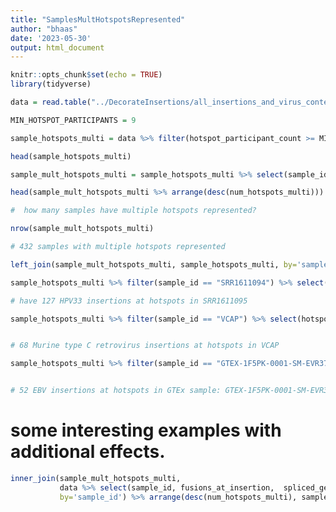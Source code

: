 ```yaml
---
title: "SamplesMultHotspotsRepresented"
author: "bhaas"
date: '2023-05-30'
output: html_document
---
```


```r
knitr::opts_chunk$set(echo = TRUE)
library(tidyverse)
```

```r
data = read.table("../DecorateInsertions/all_insertions_and_virus_content_merged.FILTERED.Decorated.tsv", header=T, sep="\t", stringsAsFactors=F)

```


```r


MIN_HOTSPOT_PARTICIPANTS = 9

sample_hotspots_multi = data %>% filter(hotspot_participant_count >= MIN_HOTSPOT_PARTICIPANTS) %>% select(sample_id, hotspot, virus) %>% unique()

head(sample_hotspots_multi)


```


```r
sample_mult_hotspots_multi = sample_hotspots_multi %>% select(sample_id, hotspot) %>% unique() %>% group_by(sample_id) %>% tally(name='num_hotspots_multi') %>% filter(num_hotspots_multi > 1)

head(sample_mult_hotspots_multi %>% arrange(desc(num_hotspots_multi)))

```

```r
#  how many samples have multiple hotspots represented?

nrow(sample_mult_hotspots_multi)

# 432 samples with multiple hotspots represented

```

```r

left_join(sample_mult_hotspots_multi, sample_hotspots_multi, by='sample_id') %>% arrange(desc(num_hotspots_multi))

```


```r

sample_hotspots_multi %>% filter(sample_id == "SRR1611094") %>% select(hotspot, virus) %>% unique() %>% group_by(virus) %>% tally()

# have 127 HPV33 insertions at hotspots in SRR1611095

```

```r
sample_hotspots_multi %>% filter(sample_id == "VCAP") %>% select(hotspot, virus) %>% unique() %>% group_by(virus) %>% tally()


# 68 Murine type C retrovirus insertions at hotspots in VCAP

```


```r

 
sample_hotspots_multi %>% filter(sample_id == "GTEX-1F5PK-0001-SM-EVR37") %>% select(hotspot, virus) %>% unique() %>% group_by(virus) %>% tally()


# 52 EBV insertions at hotspots in GTEx sample: GTEX-1F5PK-0001-SM-EVR37

```

# some interesting examples with additional effects.


```r
inner_join(sample_mult_hotspots_multi, 
           data %>% select(sample_id, fusions_at_insertion,  spliced_gene) %>% filter(! (is.na(fusions_at_insertion) & is.na(spliced_gene))) %>% unique(), 
           by='sample_id') %>% arrange(desc(num_hotspots_multi), sample_id)
```





